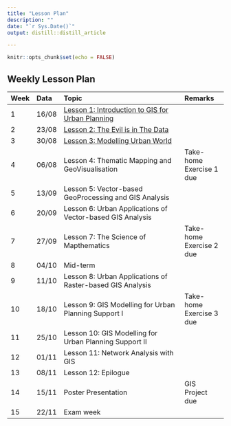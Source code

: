 ```yaml
---
title: "Lesson Plan"
description: ""
date: "`r Sys.Date()`"
output: distill::distill_article

---
```


```r
knitr::opts_chunk$set(echo = FALSE)
```

## Weekly Lesson Plan

-------------------------------------------------------------------------------------------------------------------------
Week Data    Topic 	                                                                            Remarks
---- ------- ---------------------------------------------------------------------------------  -------------------------
1    16/08   [Lesson 1: Introduction to GIS for Urban Planning](outline/lesson01_outline.html)
 
2    23/08   [Lesson 2: The Evil is in The Data](outline/lesson02_outline.html) 	

3    30/08   [Lesson 3: Modelling Urban World](outline/lesson03_outline.html) 	

4    06/08   Lesson 4: Thematic Mapping and GeoVisualisation                                     Take-home Exercise 1 due	

5    13/09   Lesson 5: Vector-based GeoProcessing and GIS Analysis 	

6    20/09   Lesson 6: Urban Applications of Vector-based GIS Analysis 	

7    27/09   Lesson 7: The Science of Mapthematics                                               Take-home Exercise 2 due

8    04/10   Mid-term 	

9    11/10   Lesson 8: Urban Applications of Raster-based GIS Analysis 	

10   18/10   Lesson 9: GIS Modelling for Urban Planning Support I 	                             Take-home Exercise 3 due

11   25/10   Lesson 10: GIS Modelling for Urban Planning Support II

12   01/11   Lesson 11: Network Analysis with GIS 	

13   08/11   Lesson 12: Epilogue 	

14   15/11	 Poster Presentation                                                                 GIS Project due

15   22/11   Exam week 	
------------------------------------------------------------------------------------------------------------------------



